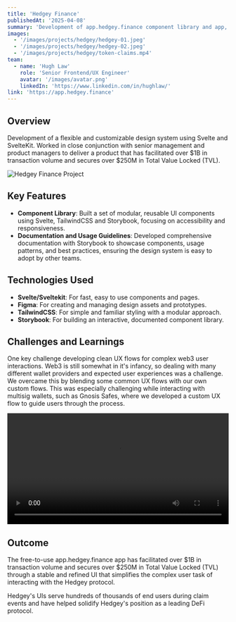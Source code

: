 ---
title: 'Hedgey Finance'
publishedAt: '2025-04-08'
summary: 'Development of app.hedgey.finance component library and app, from conception to production'
images:
  - '/images/projects/hedgey/hedgey-01.jpeg'
  - '/images/projects/hedgey/hedgey-02.jpeg'
  - '/images/projects/hedgey/token-claims.mp4'
team:
  - name: 'Hugh Law'
    role: 'Senior Frontend/UX Engineer'
    avatar: '/images/avatar.png'
    linkedIn: 'https://www.linkedin.com/in/hughlaw/'
link: 'https://app.hedgey.finance'
---

## Overview

Development of a flexible and customizable design system using Svelte and SvelteKit. Worked in close conjunction with senior management and product managers to deliver a product that has facilitated over $1B in transaction volume and secures over $250M in Total Value Locked (TVL).

![Hedgey Finance Project](/images/projects/hedgey/hedgey-02.jpeg)

## Key Features

- **Component Library**: Built a set of modular, reusable UI components using Svelte, TailwindCSS and Storybook, focusing on accessibility and responsiveness.
- **Documentation and Usage Guidelines**: Developed comprehensive documentation with Storybook to showcase components, usage patterns, and best practices, ensuring the design system is easy to adopt by other teams.

## Technologies Used

- **Svelte/Sveltekit**: For fast, easy to use components and pages.
- **Figma**: For creating and managing design assets and prototypes.
- **TailwindCSS**: For simple and familiar styling with a modular approach.
- **Storybook**: For building an interactive, documented component library.

## Challenges and Learnings

One key challenge developing clean UX flows for complex web3 user interactions. Web3 is still somewhat in it's infancy, so dealing with many different wallet providers and expected user experiences was a challenge. We overcame this by blending some common UX flows with our own custom flows. This was especially challenging while interacting with multisig wallets, such as Gnosis Safes, where we developed a custom UX flow to guide users through the process.

<video width="100%" controls>
  <source src="/images/projects/hedgey/token-claims.mp4" type="video/mp4" />
  Your browser does not support the video tag.
</video>

## Outcome

The free-to-use app.hedgey.finance app has facilitated over $1B in transaction volume and secures over $250M in Total Value Locked (TVL) through a stable and refined UI that simplifies the complex user task of interacting with the Hedgey protocol.

Hedgey's UIs serve hundreds of thousands of end users during claim events and have helped solidify Hedgey's position as a leading DeFi protocol.
